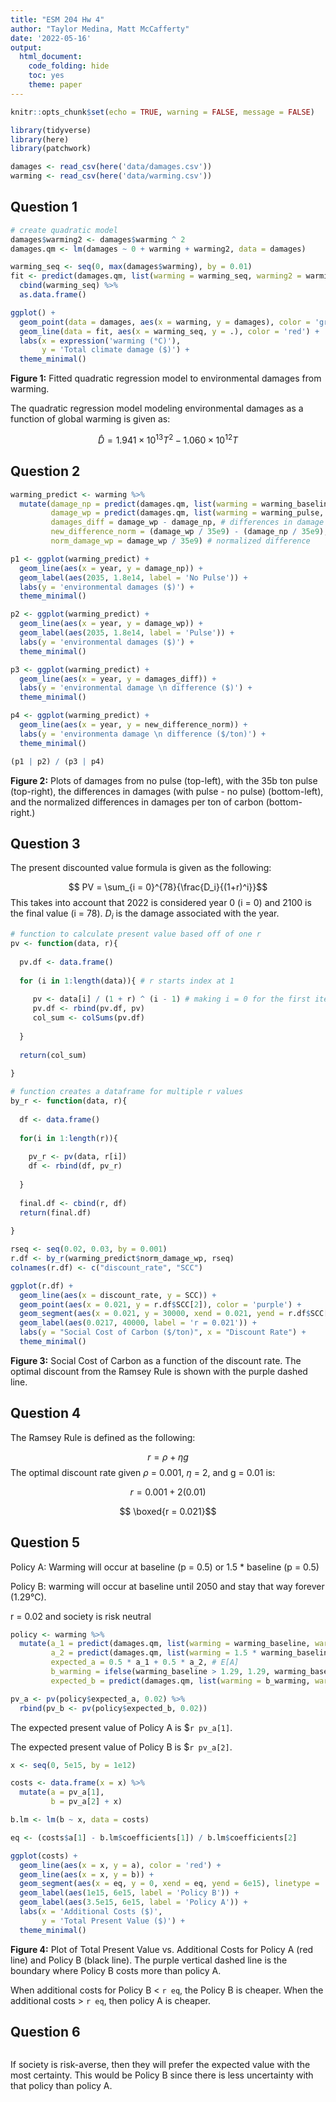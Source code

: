 ```yaml
---
title: "ESM 204 Hw 4"
author: "Taylor Medina, Matt McCafferty"
date: '2022-05-16'
output:
  html_document: 
    code_folding: hide
    toc: yes
    theme: paper
---
```


```r
knitr::opts_chunk$set(echo = TRUE, warning = FALSE, message = FALSE)

library(tidyverse)
library(here)
library(patchwork)
```

```r
damages <- read_csv(here('data/damages.csv'))
warming <- read_csv(here('data/warming.csv'))
```

## Question 1

```r
# create quadratic model
damages$warming2 <- damages$warming ^ 2
damages.qm <- lm(damages ~ 0 + warming + warming2, data = damages)

warming_seq <- seq(0, max(damages$warming), by = 0.01)
fit <- predict(damages.qm, list(warming = warming_seq, warming2 = warming_seq ^ 2)) %>% 
  cbind(warming_seq) %>% 
  as.data.frame()

ggplot() +
  geom_point(data = damages, aes(x = warming, y = damages), color = 'grey') +
  geom_line(data = fit, aes(x = warming_seq, y = .), color = 'red') +
  labs(x = expression('warming (°C)'),
       y = 'Total climate damage ($)') +
  theme_minimal()
```

**Figure 1:** Fitted quadratic regression model to environmental damages from warming.

The quadratic regression model modeling environmental damages as a function of global warming is given as:

$$ \hat D = 1.941 \times 10^{13} T ^ 2 - 1.060 \times 10^{12} T $$

## Question 2

```r
warming_predict <- warming %>% 
  mutate(damage_np = predict(damages.qm, list(warming = warming_baseline, warming2 = warming_baseline^2)), # damage without pulse
         damage_wp = predict(damages.qm, list(warming = warming_pulse, warming2 = warming_pulse^2)), # damage with pulse
         damages_diff = damage_wp - damage_np, # differences in damage
         new_difference_norm = (damage_wp / 35e9) - (damage_np / 35e9),
         norm_damage_wp = damage_wp / 35e9) # normalized difference

p1 <- ggplot(warming_predict) +
  geom_line(aes(x = year, y = damage_np)) +
  geom_label(aes(2035, 1.8e14, label = 'No Pulse')) +
  labs(y = 'environmental damages ($)') +
  theme_minimal()

p2 <- ggplot(warming_predict) +
  geom_line(aes(x = year, y = damage_wp)) +
  geom_label(aes(2035, 1.8e14, label = 'Pulse')) +
  labs(y = 'environmental damages ($)') +
  theme_minimal()

p3 <- ggplot(warming_predict) +
  geom_line(aes(x = year, y = damages_diff)) +
  labs(y = 'environmental damage \n difference ($)') +
  theme_minimal()

p4 <- ggplot(warming_predict) +
  geom_line(aes(x = year, y = new_difference_norm)) +
  labs(y = 'environmenta damage \n difference ($/ton)') +
  theme_minimal()

(p1 | p2) / (p3 | p4)

```

**Figure 2:** Plots of damages from no pulse (top-left), with the 35b ton pulse (top-right), the differences in damages (with pulse - no pulse) (bottom-left), and the normalized differences in damages per ton of carbon (bottom-right.)

## Question 3

The present discounted value formula is given as the following:

$$ PV = \sum_{i = 0}^{78}{\frac{D_i}{(1+r)^i}}$$
This takes into account that 2022 is considered year 0 (i = 0) and 2100 is the final value (i = 78). $D_i$ is the damage associated with the year.

```r
# function to calculate present value based off of one r
pv <- function(data, r){
  
  pv.df <- data.frame()
  
  for (i in 1:length(data)){ # r starts index at 1
  
     pv <- data[i] / (1 + r) ^ (i - 1) # making i = 0 for the first iteration
     pv.df <- rbind(pv.df, pv)
     col_sum <- colSums(pv.df)
     
  }
  
  return(col_sum)
  
}

# function creates a dataframe for multiple r values
by_r <- function(data, r){
  
  df <- data.frame()
  
  for(i in 1:length(r)){
    
    pv_r <- pv(data, r[i])
    df <- rbind(df, pv_r)
    
  }
  
  final.df <- cbind(r, df)
  return(final.df)
  
}

rseq <- seq(0.02, 0.03, by = 0.001) 
r.df <- by_r(warming_predict$norm_damage_wp, rseq) 
colnames(r.df) <- c("discount_rate", "SCC")

ggplot(r.df) +
  geom_line(aes(x = discount_rate, y = SCC)) +
  geom_point(aes(x = 0.021, y = r.df$SCC[2]), color = 'purple') +
  geom_segment(aes(x = 0.021, y = 30000, xend = 0.021, yend = r.df$SCC[2]), linetype = 'dashed', color = 'purple') +
  geom_label(aes(0.0217, 40000, label = 'r = 0.021')) +
  labs(y = "Social Cost of Carbon ($/ton)", x = "Discount Rate") +
  theme_minimal()
```

**Figure 3:** Social Cost of Carbon as a function of the discount rate. The optimal discount from the Ramsey Rule is shown with the purple dashed line. 

## Question 4

The Ramsey Rule is defined as the following:

$$ r = \rho + \eta g $$
The optimal discount rate given $\rho$ = 0.001, $\eta$ = 2, and g = 0.01 is:

$$ r = 0.001 + 2(0.01) $$

$$ \boxed{r = 0.021}$$

## Question 5

Policy A: Warming will occur at baseline (p = 0.5) or 1.5 * baseline (p = 0.5)

Policy B: warming will occur at baseline until 2050 and stay that way forever (1.29°C).

r = 0.02 and society is risk neutral

```r
policy <- warming %>% 
  mutate(a_1 = predict(damages.qm, list(warming = warming_baseline, warming2 = warming_baseline ^ 2)), # Policy A baseline
         a_2 = predict(damages.qm, list(warming = 1.5 * warming_baseline, warming2 = (1.5 * warming_baseline) ^ 2)), # 1.5 * policy A
         expected_a = 0.5 * a_1 + 0.5 * a_2, # E[A]
         b_warming = ifelse(warming_baseline > 1.29, 1.29, warming_baseline), # modifies warming so it levels off after 1.29 C
         expected_b = predict(damages.qm, list(warming = b_warming, warming2 = b_warming ^ 2))) # E[B]

pv_a <- pv(policy$expected_a, 0.02) %>% 
  rbind(pv_b <- pv(policy$expected_b, 0.02)) 
```

The expected present value of Policy A is $`r pv_a[1]`.

The expected present value of Policy B is $`r pv_a[2]`.

```r
x <- seq(0, 5e15, by = 1e12)

costs <- data.frame(x = x) %>% 
  mutate(a = pv_a[1],
         b = pv_a[2] + x)

b.lm <- lm(b ~ x, data = costs)

eq <- (costs$a[1] - b.lm$coefficients[1]) / b.lm$coefficients[2]

ggplot(costs) +
  geom_line(aes(x = x, y = a), color = 'red') +
  geom_line(aes(x = x, y = b)) +
  geom_segment(aes(x = eq, y = 0, xend = eq, yend = 6e15), linetype = 'dashed', color = 'purple') +
  geom_label(aes(1e15, 6e15, label = 'Policy B')) +
  geom_label(aes(3.5e15, 6e15, label = 'Policy A')) +
  labs(x = 'Additional Costs ($)',
       y = 'Total Present Value ($)') +
  theme_minimal()
```

**Figure 4:** Plot of Total Present Value vs. Additional Costs for Policy A (red line) and Policy B (black line). The purple vertical dashed line is the boundary where Policy B costs more than policy A.

When additional costs for Policy B < `r eq`, the Policy B is cheaper. When the additional costs > `r eq`, then policy A is cheaper.

## Question 6
```r

```

If society is risk-averse, then they will prefer the expected value with the most certainty. This would be Policy B since there is less uncertainty with that policy than policy A.


